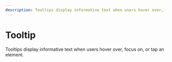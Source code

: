 ```yaml
---
description: Tooltips display informative text when users hover over, focus on, or tap an element.
---
```


# Tooltip

<HeaderComponent
  htmlTag="studs-tooltip"
  jsxTag="StudsTooltip"
  version="Since 2.0"
  status="Unstable"
  urlGithub="overlays/tooltip.ts"
  urlStrbook="studs-overlays-tooltip--docs"
/>

Tooltips display informative text when users hover over, focus on, or tap an element.
